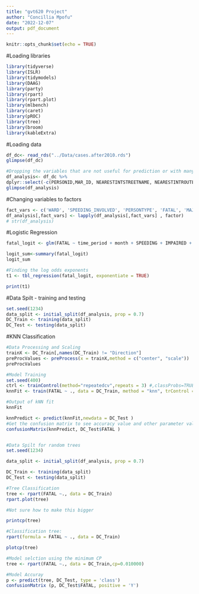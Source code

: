 ```yaml
---
title: "gvt620 Project"
author: "Concillia Mpofu"
date: "2022-12-07"
output: pdf_document
---
```


```r
knitr::opts_chunk$set(echo = TRUE)
```

#Loading libraries

```r
library(tidyverse)
library(ISLR)
library(tidymodels)
library(DAAG)
library(party)
library(rpart)
library(rpart.plot)
library(mlbench)
library(caret)
library(pROC)
library(tree)
library(broom)
library(kableExtra)
```

#Loading data

```r
df_dc<- read_rds("../Data/cases.after2010.rds")
glimpse(df_dc)
```

```r
#Dropping the variables that are not useful for prediction or with many levels i.e Licence plate state, Vehicle type 
df_analysis<- df_dc %>%
dplyr::select(-c(PERSONID,MAR_ID, NEARESTINTSTREETNAME, NEARESTINTROUTEID, YCOORD, XCOORD, LONGITUDE,LATITUDE, ADDRESS, FROMDATE, REPORTDATE, X, Y, CCN,  MEASURE,OFFSET,VEHICLEID, date, time, year, CRIMEID, ROUTEID, INTAPPROACHDIRECTION, INVEHICLETYPE, LICENSEPLATESTATE  ))
glimpse(df_analysis)
```

#Changing variables to factors

```r
fact_vars <- c('WARD', 'SPEEDING_INVOLVED', 'PERSONTYPE', 'FATAL', 'MAJORINJURY', 'MINORINJURY', 'TICKETISSUED','SPEEDING','IMPAIRED', 'month', 'time_period')
df_analysis[,fact_vars] <- lapply(df_analysis[,fact_vars] , factor)
# str(df_analysis)
```


#Logistic Regression 

```r
fatal_logit <- glm(FATAL ~ time_period + month + SPEEDING + IMPAIRED + AGE+ TOTAL_VEHICLES + TOTAL_BICYCLES + TOTAL_PEDESTRIANS + MAR_SCORE + WARD + TOTAL_GOVERNMENT, data = df_analysis, family = "binomial")

logit_sum<-summary(fatal_logit)
logit_sum 
```

```r
#Finding the log odds exponents 
t1 <- tbl_regression(fatal_logit, exponentiate = TRUE)

print(t1)
```


#Data Spilt - training and testing
```r

set.seed(1234)
data_split <- initial_split(df_analysis, prop = 0.7)
DC_Train <- training(data_split)
DC_Test <- testing(data_split)

```

#KNN Classification

```r
#Data Processing and Scaling 
trainX <- DC_Train[,names(DC_Train) != "Direction"]
preProcValues <- preProcess(x = trainX,method = c("center", "scale"))
preProcValues
```

```r
#Model Training
set.seed(400)
ctrl <- trainControl(method="repeatedcv",repeats = 3) #,classProbs=TRUE,summaryFunction = twoClassSummary)
knnFit <- train(FATAL ~ ., data = DC_Train, method = "knn", trControl = ctrl, preProcess = c("center","scale"), tuneLength = 20)

#Output of kNN fit
knnFit
```

```r

knnPredict <- predict(knnFit,newdata = DC_Test )
#Get the confusion matrix to see accuracy value and other parameter values
confusionMatrix(knnPredict, DC_Test$FATAL )
```

```r

```

```r
#Data Spilt for random trees 
set.seed(1234)

data_split <- initial_split(df_analysis, prop = 0.7)

DC_Train <- training(data_split)
DC_Test <- testing(data_split)

```

```r
#Tree Classification
tree <- rpart(FATAL ~., data = DC_Train)
rpart.plot(tree)

#Not sure how to make this bigger
```
```r
printcp(tree)
```


```r
#Classification tree:
rpart(formula = FATAL ~ ., data = DC_Train)
```


```r
plotcp(tree)

```

```r
#Model selction using the minimum CP 
tree <- rpart(FATAL ~., data = DC_Train,cp=0.010000)
```

```r
#Model Accuray 
p <- predict(tree, DC_Test, type = 'class')
confusionMatrix (p, DC_Test$FATAL, positive = 'Y')
```

